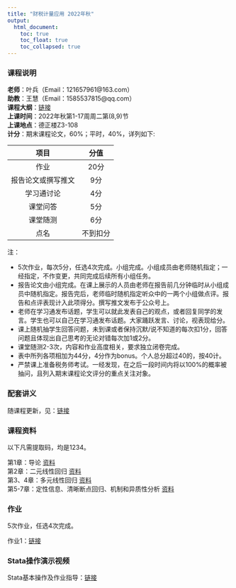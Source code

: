 ```yaml
---
title: "财税计量应用 2022年秋"
output: 
  html_document:
    toc: true
    toc_float: true
    toc_collapsed: true
---
```


### 课程说明

**老师**：叶兵（Email：121657961@163.com）<br>
**助教**：王慧（Email：1585537815@qq.com）<br>
**课程大纲**：[链接](https://kdocs.cn/l/cv2PJybqXPUZ)<br>
**上课时间**：2022年秋第1-17周周二第(8,9)节<br>
**上课地点**：德正楼Z3-108<br>
**计分**：期末课程论文，60%；平时，40%，详列如下:

| 项目 | 分值 |
| :---: | :---: |
| 作业 | 20分 |
| 报告论文或撰写推文 | 9分 |
| 学习通讨论 | 4分 |
| 课堂问答 | 5分 |
| 课堂随测 | 6分 |
| 点名 | 不到扣分 |

注：

- 5次作业，每次5分，任选4次完成。小组完成。小组成员由老师随机指定；一经指定，不作变更，共同完成后续所有小组任务。
- 报告论文由小组完成。在课上展示的人员由老师在报告前几分钟临时从小组成员中随机指定。报告完后，老师临时随机指定听众中的一两个小组做点评。报告和点评表现计入此项得分。撰写推文发布于公众号上。
- 老师在学习通发布话题，学生可以就此发表自己的观点，或者回复同学的发言。学生也可以自己在学习通发布话题。大家踊跃发言、讨论，视表现给分。
- 课上随机抽学生回答问题，未到课或者保持沉默/说不知道的每次扣1分，回答问题且体现出自己思考的无论对错每次加1或2分。
- 课堂随测2-3次，内容和作业高度相关，要求独立闭卷完成。
- 表中所列各项相加为44分，4分作为bonus。个人总分超过40的，按40计。
- 严禁课上准备税务师考试。一经发现，在之后一段时间内将以100%的概率被抽问，且列入期末课程论文评分的重点关注对象。

### 配套讲义

随课程更新，见：[链接](https://bingyenufe.github.io/CSJLYY/)

### 课程资料

以下凡需提取码，均是1234。 

第1章：导论 [资料](https://pan.baidu.com/s/11CQtdWpNg0Q5yF7W8utxrg)<br>
第2章：二元线性回归 [资料](https://pan.baidu.com/s/1TMPDRCnXdXTwieor_lkypQ)<br> 
第3、4章：多元线性回归 [资料](https://pan.baidu.com/s/1ueqRaBZ7iuQvHFTCeHN9MA)<br>
第5-7章：定性信息、清晰断点回归、机制和异质性分析 [资料](https://pan.baidu.com/s/1oxQc6N7cum-wMaOimRtOmA)

### 作业

5次作业，任选4次完成。

作业1：[链接](https://pan.baidu.com/s/1s_Z_t1pTYfbdxnBt6aHRhg)<br>

### Stata操作演示视频

Stata基本操作及作业指导：[链接](https://pan.baidu.com/s/1DXzkxDQvYtccY7dbmhtppA)
